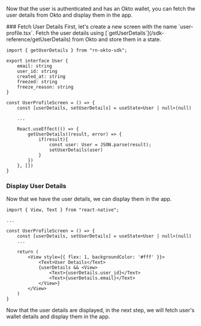 
Now that the user is authenticated and has an Okto wallet, you can fetch the user details from Okto and display them in the app.

<Steps>
### Fetch User Details
First, let's create a new screen with the name `user-profile.tsx`. Fetch the user details using [`getUserDetails`](/sdk-reference/getUserDetails) from Okto and store them in a state.

```tsx filename="screens/user-profile.tsx" copy
import { getUserDetails } from "rn-okto-sdk";

export interface User {
    email: string
    user_id: string
    created_at: string
    freezed: string
    freeze_reason: string
}

const UserProfileScreen = () => {
    const [userDetails, setUserDetails] = useState<User | null>(null)

    ...

    React.useEffect(() => {
        getUserDetails((result, error) => {
            if(result){
                const user: User = JSON.parse(result);
                setUserDetails(user)
            }
        })
    }, [])
}
```

### Display User Details
Now that we have the user details, we can display them in the app.

```tsx filename="screens/user-profile.tsx" copy
import { View, Text } from "react-native";

...

const UserProfileScreen = () => {
    const [userDetails, setUserDetails] = useState<User | null>(null)
    ...

    return (
        <View style={{ flex: 1, backgroundColor: '#fff' }}>
            <Text>User Details</Text>
            {userDetails && <View>
                <Text>{userDetails.user_id}</Text>
                <Text>{userDetails.email}</Text>
            </View>}
        </View>
    )
}
```
</Steps>

Now that the user details are displayed, in the next step, we will fetch user's wallet details and display them in the app.